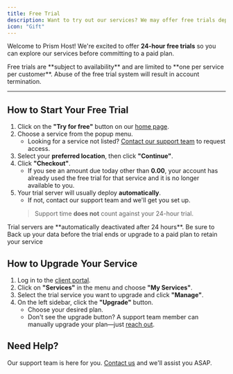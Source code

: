 ```yaml
---
title: Free Trial
description: Want to try out our services? We may offer free trials depending on the service.
icon: "Gift"
---
```


Welcome to Prism Host! We're excited to offer **24-hour free trials** so you can explore our services before committing to a paid plan.

<Callout title="Note:" type="info">
  Free trials are **subject to availability** and are limited to **one per service per customer**. Abuse of the free trial system will result in account termination.
</Callout>

---

## How to Start Your Free Trial

1. Click on the **"Try for free"** button on our [home page](https://prism-host.com).
2. Choose a service from the popup menu.
    - Looking for a service not listed? [Contact our support team](https://prism-host.com/contact) to request access.
3. Select your **preferred location**, then click **"Continue"**.
4. Click **"Checkout"**.
    - If you see an amount due today other than **0.00**, your account has already used the free trial for that service and it is no longer available to you.
5. Your trial server will usually deploy **automatically**.
    - If not, contact our support team and we'll get you set up.  
    > Support time **does not** count against your 24-hour trial.

<Callout title="Don't Lose Your Data" type="warn">
  Trial servers are **automatically deactivated after 24 hours**. Be sure to Back up your data before the trial ends or upgrade to a paid plan to retain your service
</Callout>


## How to Upgrade Your Service

1. Log in to the [client portal](https://client.prism-host.com).
2. Click on **"Services"** in the menu and choose **"My Services"**.
3. Select the trial service you want to upgrade and click **"Manage"**.
4. On the left sidebar, click the **"Upgrade"** button.
    - Choose your desired plan.
    - Don't see the upgrade button? A support team member can manually upgrade your plan—just [reach out](https://prism-host.com/contact).

## Need Help?

Our support team is here for you. [Contact us](https://prism-host.com/contact) and we'll assist you ASAP.
